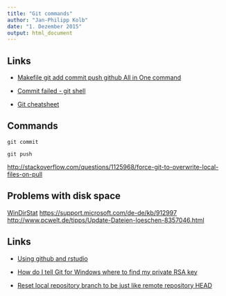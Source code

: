 ```yaml
---
title: "Git commands"
author: "Jan-Philipp Kolb"
date: "1. Dezember 2015"
output: html_document
---
```






## Links

- [Makefile git add commit push github All in One command](https://medium.com/@panjeh/makefile-git-add-commit-push-github-all-in-one-command-9dcf76220f48)

- [Commit failed - git shell](http://stackoverflow.com/questions/11229843/github-windows-commit-failed-failed-to-create-a-new-commit)

- [Git cheatsheet](https://services.github.com/on-demand/downloads/github-git-cheat-sheet.pdf)


## Commands

``` 
git commit
```

``` 
git push
```


<http://stackoverflow.com/questions/1125968/force-git-to-overwrite-local-files-on-pull>

## Problems with disk space

[WinDirStat](http://www.tecchannel.de/storage/tools/2037869/mit_windirstat_kostenlos_speicherplatz_auf_der_festplatte_visualisieren/)
<https://support.microsoft.com/de-de/kb/912997>
<http://www.pcwelt.de/tipps/Update-Dateien-loeschen-8357046.html>

## Links

- [Using github and rstudio](https://www.r-bloggers.com/version-control-file-sharing-and-collaboration-using-github-and-rstudio/)

- [How do I tell Git for Windows where to find my private RSA key](http://serverfault.com/questions/194567/how-do-i-tell-git-for-windows-where-to-find-my-private-rsa-key)

- [Reset local repository branch to be just like remote repository HEAD](http://stackoverflow.com/questions/1628088/reset-local-repository-branch-to-be-just-like-remote-repository-head)